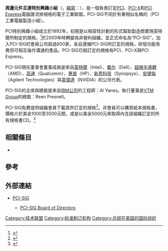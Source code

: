 '''周邊元件互連特別興趣小組'''（{{lang-en|'''Peripheral Component Interconnect Special Interest Group'''}}，[[縮寫|縮寫]]：{{lang|en|'''PCI-SIG'''}}），是一個負責訂定[[外设组件互连标准|PCI]]、[[PCI-X|PCI-X]]和[[PCI_Express|PCI Express]]電腦匯流排規格的電子工業聯盟。PCI-SIG不同於有著相似名稱的{{tsl|en|PICMG|PICMG}}（PCI工業電腦製造小組）。

PCI特別興趣小組成立於1992年，初期是以相容性計劃的形式幫助製造商實現英特爾所制定的規格，<ref name="Inc.1994">{{cite book|author=InfoWorld Media Group, Inc.|title=InfoWorld|url=http://books.google.com/books?id=aDgEAAAAMBAJ&pg=PA36|date=3 October 1994|publisher=InfoWorld Media Group, Inc.|pages=36|id={{ISSN|0199-6649}}|access-date=2014-01-13|archive-date=2020-02-18|archive-url=https://web.archive.org/web/20200218172833/https://books.google.com/books?id=aDgEAAAAMBAJ&pg=PA36|dead-url=no}}</ref>於2000年時轉變為非營利組織，並正式命名為“PCI-SIG”。加入PCI-SIG的會員公司超過800家，各自遵循PCI-SIG所訂定的規格，研發功能有異但可相互操作溝通的產品。PCI-SIG已經訂定的規格有PCI、PCI-X與PCI Express。

PCI-SIG現任董事會董事成員是來自[[英特爾|英特爾]]（Intel）、[[戴尔|戴尔]]（Dell）、[[超微半導體|超微半導體]]（AMD）、[[高通|高通]]（Qualcomm）、[[惠普|惠普]]（HP）、[[新思科技|新思科技]]（Synopsys）、[[安捷倫|安捷倫]]（Agilent Technologies）與[[英偉達|英偉達]]（NVIDIA）的公司代表。

PCI-SIG的主席與總裁是來自[[IBM公司|IBM公司]]的工程師：Al Yanes。執行董事是[[VTM_Group|VTM Group]]的總裁：Reen Presnell。

PCI-SIG免費提供組織會員下載其所訂定的規格<ref>{{cite web |url=http://www.pcisig.com/specifications/ |title=Specifications |publisher=PCI-SIG |accessdate=24 June 2010 |archive-date=2021-01-11 |archive-url=https://web.archive.org/web/20210111233847/https://pcisig.com/specifications |dead-url=no }}</ref>。非會員可以購買紙本規格書，價格介於美金1000至3500元間，或是以美金5000元來取得內含該組織訂定的所有規格書CD。<ref>{{cite web |url=http://www.pcisig.com/specifications/order_form/ |title=Specification order form |publisher=PCI-SIG |accessdate=24 June 2010 |archive-date=2020-11-09 |archive-url=https://web.archive.org/web/20201109043003/https://pcisig.com/specifications/order_form |dead-url=no }}</ref>

== 相關條目 ==
* {{tsl|en|PICMG|PICMG}}

== 參考 ==
{{reflist}}

== 外部連結 ==
* {{en}}[http://www.pcisig.com/home PCI-SIG]{{Wayback|url=http://www.pcisig.com/home |date=20060426130311 }}
** {{en}}[http://www.pcisig.com/membership/about_us/board_of_directors PCI-SIG Board of Directors]{{Wayback|url=http://www.pcisig.com/membership/about_us/board_of_directors |date=20150531232413 }}

[[Category:技术联盟|Category:技术联盟]]
[[Category:标准制订机构|Category:标准制订机构]]
[[Category:总部在美国的国际组织|Category:总部在美国的国际组织]]